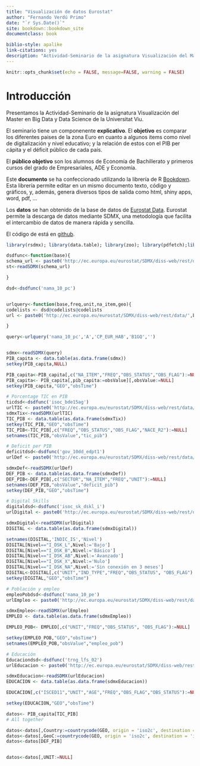 ```yaml
--- 
title: "Visualización de datos Eurostat"
author: "Fernando Verdú Primo"
date: "`r Sys.Date()`"
site: bookdown::bookdown_site
documentclass: book

biblio-style: apalike
link-citations: yes
description: "Actividad-Seminario de la asignatura Visualización del Master en Big Data y Data Science de la Viu."
---
```

```r
knitr::opts_chunk$set(echo = FALSE, message=FALSE, warning = FALSE)
```

# Introducción

Presentamos la Actividad-Seminario de la asignatura Visualización del Master en Big Data y Data Science de la Universitat Viu. 

El seminario tiene un componenente **explicativo**. El __objetivo__ es comparar los diferentes paises de la zona Euro en cuanto a algunos items como nivel de digitalización y nivel educativo; y la relación de estos con el PIB per cápita y el déficit público de cada país.

El **público objetivo**  son los alumnos de Economía de Bachillerato y primeros cursos del grado de Empresariales, ADE y Economía.

Este **documento** se ha confeccionado utilizando la librería de R [Bookdown](https://bookdown.org/yihui/bookdown/). Esta librería permite editar en un mismo documento texto, código y gráficos, y, además, genera diversos tipos de salida como html, shiny apps, word, pdf, ...

Los **datos** se han obtenido de la base de datos de [Eurostat Data](https://ec.europa.eu/eurostat/data/database). Eurostat permite la descarga de datos mediante SDMX, una metodología que facilita el intercambio de datos de manera rápida y sencilla.


El código de está en [github](https://github.com/fernandoverduprimo/visualizacion.git).


```r

library(rsdmx); library(data.table); library(zoo); library(pdfetch);library(countrycode)

dsdfunc<-function(base){
schema_url <- paste0('http://ec.europa.eu/eurostat/SDMX/diss-web/rest/datastructure/ESTAT/DSD_',base)
st<-readSDMX(schema_url)

}

dsd<-dsdfunc('nama_10_pc')


urlquery<-function(base,freq,unit,na_item,geo){
codelists <- dsd@codelists@codelists
url <- paste0('http://ec.europa.eu/eurostat/SDMX/diss-web/rest/data/',base,'/',freq,'.',unit,'.',na_item,'.',geo,'/?startPeriod=2007')

}

query<-urlquery('nama_10_pc','A','CP_EUR_HAB','B1GQ','')


sdmx<-readSDMX(query)
PIB_capita <- data.table(as.data.frame(sdmx))
setkey(PIB_capita,NULL)

PIB_capita<-PIB_capita[,c("NA_ITEM","FREQ","OBS_STATUS","OBS_FLAG"):=NULL]
PIB_capita<- PIB_capita[,pib_capita:=obsValue][,obsValue:=NULL]
setkey(PIB_capita,"GEO","obsTime")

```



```r
# Porcentage TIC en PIB
ticdsd<-dsdfunc('isoc_bde15ag')
urlTIC <- paste0('http://ec.europa.eu/eurostat/SDMX/diss-web/rest/data/','isoc_bde15ag','/','A.','ICT','.','/?startPeriod=2007')
sdmxTix<-readSDMX(urlTIC)
TIC_PIB <- data.table(as.data.frame(sdmxTix))
setkey(TIC_PIB,"GEO","obsTime")
TIC_PIB<-TIC_PIB[,c("FREQ","OBS_STATUS","OBS_FLAG","NACE_R2"):=NULL]
setnames(TIC_PIB,"obsValue","tic_pib")
```


```r
# Deficit per PIB
deficitdsd<-dsdfunc('gov_10dd_edpt1')
urlDef <- paste0('http://ec.europa.eu/eurostat/SDMX/diss-web/rest/data/','gov_10dd_edpt1','/.PC_GDP','.S13.B9.','/?startPeriod=2008')

sdmxDef<-readSDMX(urlDef)
DEF_PIB <- data.table(as.data.frame(sdmxDef))
DEF_PIB<-DEF_PIB[,c("SECTOR","NA_ITEM","FREQ","UNIT"):=NULL]
setnames(DEF_PIB,"obsValue","deficit_pib")
setkey(DEF_PIB,"GEO","obsTime")
```



```r
# Digital Skills
digitaldsd<-dsdfunc('isoc_sk_dskl_i')
urlDigital <- paste0('http://ec.europa.eu/eurostat/SDMX/diss-web/rest/data/','isoc_sk_dskl_i','/A.I_DSK_L+I_DSK_B+I_DSK_AB+I_DSK_X+I_DSK_NA','.IND_TOTAL.PC_IND.','/?startPeriod=2008')

sdmxDigital<-readSDMX(urlDigital)
DIGITAL <- data.table(as.data.frame(sdmxDigital))

setnames(DIGITAL,'INDIC_IS','Nivel')
DIGITAL[Nivel=="I_DSK_L",Nivel:='Bajo']
DIGITAL[Nivel=="I_DSK_B",Nivel:='Básico']
DIGITAL[Nivel=="I_DSK_AB",Nivel:='Avanzado']
DIGITAL[Nivel=="I_DSK_X",Nivel:='Nulo']
DIGITAL[Nivel=="I_DSK_NA",Nivel:='Sin conexión en 3 meses']
DIGITAL<-DIGITAL[,c("UNIT","IND_TYPE","FREQ","OBS_STATUS", "OBS_FLAG"):=NULL]
setkey(DIGITAL,"GEO","obsTime")


```


```r

# Población y empleo
empleoPobdsd<-dsdfunc('nama_10_pe')
urlEmpleo <- paste0('http://ec.europa.eu/eurostat/SDMX/diss-web/rest/data/','nama_10_pe','/A.THS_PER.EMP_NC+POP_NC.','/?startPeriod=2008')

sdmxEmpleo<-readSDMX(urlEmpleo)
EMPLEO <- data.table(as.data.frame(sdmxEmpleo))

EMPLEO_POB<- EMPLEO[,c("UNIT","FREQ","OBS_STATUS", "OBS_FLAG"):=NULL]

setkey(EMPLEO_POB,"GEO","obsTime")
setnames(EMPLEO_POB,"obsValue","empleo_pob")

```



```r

# Educación
Educaciondsd<-dsdfunc('trng_lfs_02')
urlEducacion <- paste0('http://ec.europa.eu/eurostat/SDMX/diss-web/rest/data/','trng_lfs_02','/A.PC.ED0-2+ED3_4+ED5-8.M+F.Y18-64.','/?startPeriod=2008')

sdmxEducacion<-readSDMX(urlEducacion)
EDUCACION <- data.table(as.data.frame(sdmxEducacion))

EDUCACION[,c("ISCED11","UNIT","AGE","FREQ","OBS_FLAG","OBS_STATUS"):=NULL]

setkey(EDUCACION,"GEO","obsTime")

```



```r

datos<- PIB_capita[TIC_PIB]
# All together

datos<-datos[,Country:=countrycode(GEO, origin = 'iso2c', destination = 'country.name')]
datos<-datos[,GeoC:=countrycode(GEO, origin = 'iso2c', destination = 'iso3c')]
datos<-datos[DEF_PIB]


datos<-datos[,UNIT:=NULL]
```
